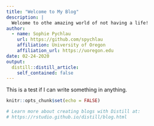 ```yaml
---
title: "Welcome to My Blog"
description: |
  Welcome to othe amazing world of not having a life!
author:
  - name: Sophie Pychlau 
    url: https://github.com/spychlau
    affiliation: University of Oregon
    affiliation_url: https://uoregon.edu
date: 02-24-2020
output:
  distill::distill_article:
    self_contained: false
---
```


This is a test if I can write something in anything.

```r
knitr::opts_chunk$set(echo = FALSE)

# Learn more about creating blogs with Distill at:
# https://rstudio.github.io/distill/blog.html

```



